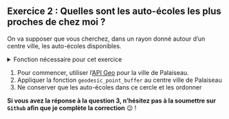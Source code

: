 ::: {.exercise}
## Exercice 2 : Quelles sont les auto-écoles les plus proches de chez moi ?

On va supposer que vous cherchez, dans un rayon donné autour d'un centre ville,
les auto-écoles disponibles.

<details>
<summary>
Fonction nécessaire pour cet exercice
</summary>
Cet exercice nécessite une fonction pour créer un cercle
autour d'un point
(source [ici](https://gis.stackexchange.com/questions/289044/creating-buffer-circle-x-kilometers-from-point-using-python/289923)).
La voici :

```python
from functools import partial
import pyproj
from shapely.ops import transform
from shapely.geometry import Point

proj_wgs84 = pyproj.Proj('+proj=longlat +datum=WGS84')


def geodesic_point_buffer(lat, lon, km):
    # Azimuthal equidistant projection
    aeqd_proj = '+proj=aeqd +lat_0={lat} +lon_0={lon} +x_0=0 +y_0=0'
    project = partial(
        pyproj.transform,
        pyproj.Proj(aeqd_proj.format(lat=lat, lon=lon)),
        proj_wgs84)
    buf = Point(0, 0).buffer(km * 1000)  # distance in metres
    return transform(project, buf).exterior.coords[:]
```
</details>


1. Pour commencer, utiliser l'[API Geo](https://geo.api.gouv.fr/decoupage-administratif)
pour la ville de Palaiseau.
2. Appliquer la fonction `geodesic_point_buffer` au centre ville de Palaiseau
3. Ne conserver que les auto-écoles dans ce cercle et les ordonner 

__Si vous avez la réponse à la question 3, n'hésitez pas à la soumettre sur `Github` afin que je complète la correction__ 😉 !

:::
